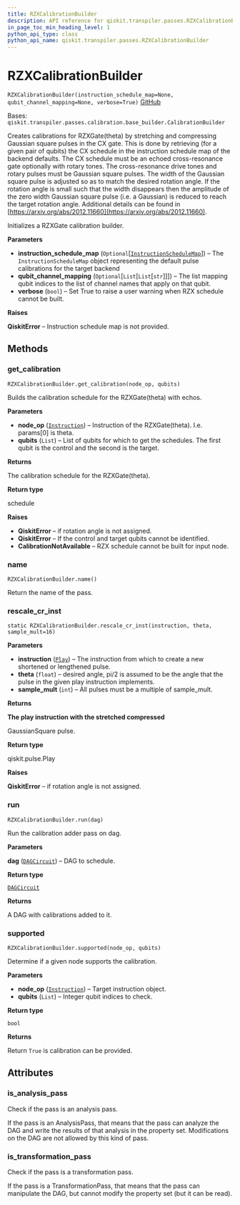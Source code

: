 ```yaml
---
title: RZXCalibrationBuilder
description: API reference for qiskit.transpiler.passes.RZXCalibrationBuilder
in_page_toc_min_heading_level: 1
python_api_type: class
python_api_name: qiskit.transpiler.passes.RZXCalibrationBuilder
---
```


# RZXCalibrationBuilder

<span id="qiskit.transpiler.passes.RZXCalibrationBuilder" />

`RZXCalibrationBuilder(instruction_schedule_map=None, qubit_channel_mapping=None, verbose=True)` [GitHub](https://github.com/qiskit/qiskit/tree/stable/0.22/qiskit/transpiler/passes/calibration/rzx_builder.py "view source code")

Bases: `qiskit.transpiler.passes.calibration.base_builder.CalibrationBuilder`

Creates calibrations for RZXGate(theta) by stretching and compressing Gaussian square pulses in the CX gate. This is done by retrieving (for a given pair of qubits) the CX schedule in the instruction schedule map of the backend defaults. The CX schedule must be an echoed cross-resonance gate optionally with rotary tones. The cross-resonance drive tones and rotary pulses must be Gaussian square pulses. The width of the Gaussian square pulse is adjusted so as to match the desired rotation angle. If the rotation angle is small such that the width disappears then the amplitude of the zero width Gaussian square pulse (i.e. a Gaussian) is reduced to reach the target rotation angle. Additional details can be found in [https://arxiv.org/abs/2012.11660](https://arxiv.org/abs/2012.11660).

Initializes a RZXGate calibration builder.

**Parameters**

*   **instruction\_schedule\_map** (`Optional`\[[`InstructionScheduleMap`](qiskit.pulse.InstructionScheduleMap "qiskit.pulse.instruction_schedule_map.InstructionScheduleMap")]) – The `InstructionScheduleMap` object representing the default pulse calibrations for the target backend
*   **qubit\_channel\_mapping** (`Optional`\[`List`\[`List`\[`str`]]]) – The list mapping qubit indices to the list of channel names that apply on that qubit.
*   **verbose** (`bool`) – Set True to raise a user warning when RZX schedule cannot be built.

**Raises**

**QiskitError** – Instruction schedule map is not provided.

## Methods

### get\_calibration

<span id="qiskit.transpiler.passes.RZXCalibrationBuilder.get_calibration" />

`RZXCalibrationBuilder.get_calibration(node_op, qubits)`

Builds the calibration schedule for the RZXGate(theta) with echos.

**Parameters**

*   **node\_op** ([`Instruction`](qiskit.circuit.Instruction "qiskit.circuit.instruction.Instruction")) – Instruction of the RZXGate(theta). I.e. params\[0] is theta.
*   **qubits** (`List`) – List of qubits for which to get the schedules. The first qubit is the control and the second is the target.

**Returns**

The calibration schedule for the RZXGate(theta).

**Return type**

schedule

**Raises**

*   **QiskitError** – if rotation angle is not assigned.
*   **QiskitError** – If the control and target qubits cannot be identified.
*   **CalibrationNotAvailable** – RZX schedule cannot be built for input node.

### name

<span id="qiskit.transpiler.passes.RZXCalibrationBuilder.name" />

`RZXCalibrationBuilder.name()`

Return the name of the pass.

### rescale\_cr\_inst

<span id="qiskit.transpiler.passes.RZXCalibrationBuilder.rescale_cr_inst" />

`static RZXCalibrationBuilder.rescale_cr_inst(instruction, theta, sample_mult=16)`

**Parameters**

*   **instruction** ([`Play`](qiskit.pulse.instructions.Play "qiskit.pulse.instructions.play.Play")) – The instruction from which to create a new shortened or lengthened pulse.
*   **theta** (`float`) – desired angle, pi/2 is assumed to be the angle that the pulse in the given play instruction implements.
*   **sample\_mult** (`int`) – All pulses must be a multiple of sample\_mult.

**Returns**

**The play instruction with the stretched compressed**

GaussianSquare pulse.

**Return type**

qiskit.pulse.Play

**Raises**

**QiskitError** – if rotation angle is not assigned.

### run

<span id="qiskit.transpiler.passes.RZXCalibrationBuilder.run" />

`RZXCalibrationBuilder.run(dag)`

Run the calibration adder pass on dag.

**Parameters**

**dag** ([`DAGCircuit`](qiskit.dagcircuit.DAGCircuit "qiskit.dagcircuit.dagcircuit.DAGCircuit")) – DAG to schedule.

**Return type**

[`DAGCircuit`](qiskit.dagcircuit.DAGCircuit "qiskit.dagcircuit.dagcircuit.DAGCircuit")

**Returns**

A DAG with calibrations added to it.

### supported

<span id="qiskit.transpiler.passes.RZXCalibrationBuilder.supported" />

`RZXCalibrationBuilder.supported(node_op, qubits)`

Determine if a given node supports the calibration.

**Parameters**

*   **node\_op** ([`Instruction`](qiskit.circuit.Instruction "qiskit.circuit.instruction.Instruction")) – Target instruction object.
*   **qubits** (`List`) – Integer qubit indices to check.

**Return type**

`bool`

**Returns**

Return `True` is calibration can be provided.

## Attributes

<span id="qiskit.transpiler.passes.RZXCalibrationBuilder.is_analysis_pass" />

### is\_analysis\_pass

Check if the pass is an analysis pass.

If the pass is an AnalysisPass, that means that the pass can analyze the DAG and write the results of that analysis in the property set. Modifications on the DAG are not allowed by this kind of pass.

<span id="qiskit.transpiler.passes.RZXCalibrationBuilder.is_transformation_pass" />

### is\_transformation\_pass

Check if the pass is a transformation pass.

If the pass is a TransformationPass, that means that the pass can manipulate the DAG, but cannot modify the property set (but it can be read).

